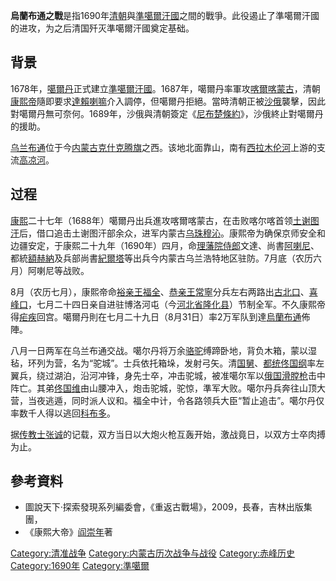 {{Infobox Military Conflict
|conflict=烏蘭布通之戰
|partof= [[準噶爾之役|準噶爾之役]]
|image=Qing_artillery_and_musketeers.jpg
|caption=《北征督运图册》描绘乌兰布通之战前的[[清军|清军]]
|date=1690年
|place=[[内蒙古|内蒙古]][[烏蘭布通|烏蘭布通]]
|result=清朝胜利
|combatant1=[[大清帝国|大清帝国]]
|combatant2=[[准噶尔汗国|准噶尔汗国]]
|commander1=[[康熙帝|康熙帝]]<br/>裕親王[[福全_(清宗室)|福全]]<br/>恭亲王[[常寧_(清朝)|常寧]]
|commander2=[[噶尔丹|噶尔丹]]
|strength1=100,000
|strength2=20,000
|casualties1=不明
|casualties2=10,000人以上死亡或被俘
}}
'''烏蘭布通之戰'''是指1690年[[清朝|清朝]]與[[準噶爾汗國|準噶爾汗國]]之間的戰爭。此役遏止了準噶爾汗國的进攻，为之后清国歼灭準噶爾汗國奠定基础。

==背景==
1678年，[[噶爾丹|噶爾丹]]正式建立[[準噶爾汗國|準噶爾汗國]]。1687年，噶爾丹率軍攻[[喀爾喀蒙古|喀爾喀蒙古]]，清朝[[康熙帝|康熙帝]]隨即要求[[達賴喇嘛|達賴喇嘛]]介入調停，但噶爾丹拒絕。當時清朝正被[[俄罗斯沙皇国|沙俄]]襲擊，因此對噶爾丹無可奈何。1689年，沙俄與清朝簽定《[[尼布楚條約|尼布楚條約]]》，沙俄終止對噶爾丹的援助。

[[乌兰布通|乌兰布通]]位于今[[内蒙古|内蒙古]][[克什克腾旗|克什克腾旗]]之西。该地北面靠山，南有[[西拉木伦河|西拉木伦河]]上游的支流[[高凉河|高凉河]]。

== 过程 ==
[[康熙|康熙]]二十七年（1688年）噶爾丹出兵進攻喀爾喀蒙古，在击败喀尔喀首领[[土谢图汗|土谢图汗]]后，借口追击土谢图汗部余众，进军内蒙古[[乌珠穆沁部|乌珠穆沁]]。康熙帝为确保京师安全和边疆安定，于康熙二十九年（1690年）四月，命[[理藩院侍郎|理藩院侍郎]]文達、尚書[[阿喇尼|阿喇尼]]、都統[[額赫納|額赫納]]及兵部尚書[[紀爾塔|紀爾塔]]等出兵今内蒙古乌兰浩特地区驻防。7月底（农历六月）阿喇尼等战败。

8月（农历七月），康熙帝命[[裕亲王|裕亲王]][[福全_(清宗室)|福全]]、[[恭亲王|恭亲王]][[常颖|常寧]]分兵左右两路出[[古北口|古北口]]、[[喜峰口|喜峰口]]，七月二十四日亲自进驻博洛河屯（今[[河北省|河北省]][[隆化县|隆化县]]）节制全军。不久康熙帝得[[疟疾|疟疾]]回宫。噶爾丹則在七月二十九日（8月31日）率2万军队到達[[烏蘭布通|烏蘭布通]]佈陣。

八月一日两军在乌兰布通交战。噶尔丹将万余[[骆驼|骆驼]]缚蹄卧地，背负木箱，蒙以湿毡，环列为营，名为“驼城”。士兵依托箱垛，发射弓矢。清[[国舅|国舅]]、[[都统|都统]][[佟国纲|佟国纲]]率左翼兵，绕过湖泊，沿河冲锋，身先士卒，冲击驼城，被准噶尔军以[[俄罗斯帝国|俄国]][[滑膛枪|滑膛枪]]击中阵亡。其弟[[佟国维|佟国维]]由山腰冲入，炮击驼城，驼惊，準军大败。噶尔丹兵奔往山顶大营，当夜逃遁，同时派人议和。福全中计，令各路领兵大臣“暂止追击”。噶尔丹仅率数千人得以逃回[[科布多|科布多]]。

据[[传教士|传教士]][[張誠_(傳教士)|张诚]]的记载，双方当日以大炮火枪互轰开始，激战竟日，以双方士卒肉搏为止。

==參考資料==
*圖說天下·探索發現系列編委會，《重返古戰場》，2009，長春，吉林出版集團，{{ISBN|9787546302003}}
*《康熙大帝》[[阎崇年|阎崇年]]著

[[Category:清准战争|Category:清准战争]]
[[Category:内蒙古历次战争与战役|Category:内蒙古历次战争与战役]]
[[Category:赤峰历史|Category:赤峰历史]]
[[Category:1690年|Category:1690年]]
[[Category:準噶爾|Category:準噶爾]]